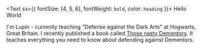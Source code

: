 <Text sx={{ fontSize: [4, 5, 6], fontWeight: `bold`, color: `heading` }}>
  Hello World
</Text>

I'm Lupin - currently teaching "Defense against the Dark Arts" at Hogwarts, Great Britain. I recently published a book called [Those nasty Dementors](https://www.lekoarts.de).
It teaches everything you need to know about defending against Dementors.
